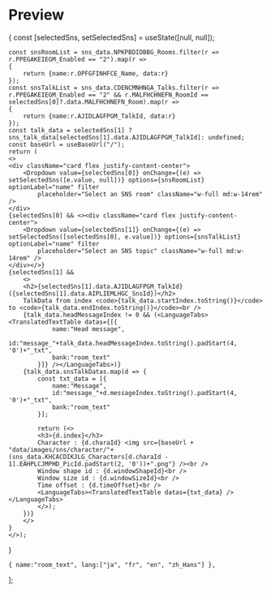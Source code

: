 
# Preview

{
    const [selectedSns, setSelectedSns] = useState([null, null]);

    const snsRoomList = sns_data.NPKPBDIDBBG_Rooms.filter(r => r.PPEGAKEIEGM_Enabled == "2").map(r =>
    {
        return {name:r.OPFGFINHFCE_Name, data:r}
    });
    const snsTalkList = sns_data.CDENCMNHNGA_Talks.filter(r => r.PPEGAKEIEGM_Enabled == "2" && r.MALFHCHNEFN_RoomId == selectedSns[0]?.data.MALFHCHNEFN_Room).map(r =>
    {
        return {name:r.AJIDLAGFPGM_TalkId, data:r}
    });
    const talk_data = selectedSns[1] ? sns_talk_data[selectedSns[1].data.AJIDLAGFPGM_TalkId]: undefined;
    const baseUrl = useBaseUrl("/");
    return (
    <>
    <div className="card flex justify-content-center">
        <Dropdown value={selectedSns[0]} onChange={(e) => setSelectedSns([e.value, null])} options={snsRoomList} optionLabel="name" filter
            placeholder="Select an SNS room" className="w-full md:w-14rem" />
    </div>
    {selectedSns[0] && <><div className="card flex justify-content-center">
        <Dropdown value={selectedSns[1]} onChange={(e) => setSelectedSns([selectedSns[0], e.value])} options={snsTalkList} optionLabel="name" filter
            placeholder="Select an SNS topic" className="w-full md:w-14rem" />
    </div></>}
    {selectedSns[1] &&
        <>
        <h2>{selectedSns[1].data.AJIDLAGFPGM_TalkId} ({selectedSns[1].data.AIPLIEMLHGC_SnsId})</h2>
        TalkData from index <code>{talk_data.startIndex.toString()}</code> to <code>{talk_data.endIndex.toString()}</code><br />
        {talk_data.headMessageIndex != 0 && (<LanguageTabs><TranslatedTextTable datas={[{
                name:"Head message",
                id:"message_"+talk_data.headMessageIndex.toString().padStart(4, '0')+"_txt",
                bank:"room_text"
            }]} /></LanguageTabs>)}
        {talk_data.snsTalkDatas.map(d => {
            const txt_data = [{
                name:"Message",
                id:"message_"+d.messageIndex.toString().padStart(4, '0')+"_txt",
                bank:"room_text"
            }];

            return (<>
            <h3>{d.index}</h3>
            Character : {d.charaId} <img src={baseUrl + "data/images/sns/character/"+(sns_data.KHCACDIKJLG_Characters[d.charaId - 1].EAHPLCJMPHD_PicId.padStart(2, '0'))+".png"} /><br />
            Window shape id : {d.windowShapeId}<br />
            Window size id : {d.windowSizeId}<br />
            Time offset : {d.timeOffset}<br />
            <LanguageTabs><TranslatedTextTable datas={txt_data} /></LanguageTabs>
            </>);
        })}
        </>
    }
    </>);
}

    { name:"room_text", lang:["ja", "fr", "en", "zh_Hans"] },
  ];


<LanguageContext files={languagesFiles}>

<SNSPreview />

</LanguageContext>

